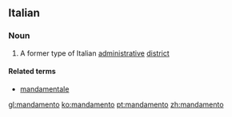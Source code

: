 ==Italian==

===Noun===
{{it-noun|mandament|m|o|i}}
# A former type of Italian [[administrative]] [[district]]
====Related terms====
* [[mandamentale]]

[[gl:mandamento]]
[[ko:mandamento]]
[[pt:mandamento]]
[[zh:mandamento]]